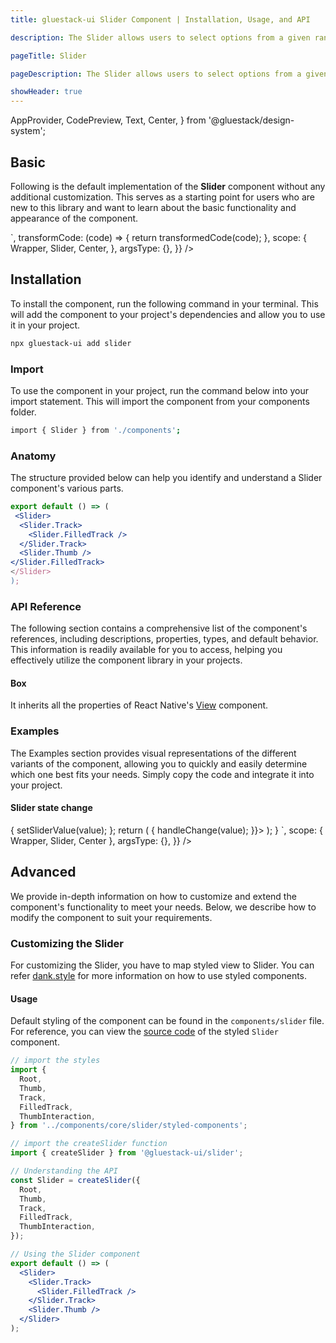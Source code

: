 ```yaml
---
title: gluestack-ui Slider Component | Installation, Usage, and API

description: The Slider allows users to select options from a given range of values.

pageTitle: Slider

pageDescription: The Slider allows users to select options from a given range of values.

showHeader: true
---
```



<Meta title="components/Forms/Slider" />

  AppProvider,
  CodePreview,
  Text,
  Center,
} from '@gluestack/design-system';


## Basic

Following is the default implementation of the **Slider** component without any additional customization. This serves as a starting point for users who are new to this library and want to learn about the basic functionality and appearance of the component.

<AppProvider>
  <CodePreview
    showComponentRenderer={true}
    showArgsController={false}
    metaData={{
      code: `
<Center w={300}>
  <Slider w="50%" defaultValue={30}>
    <Slider.Track>
      <Slider.FilledTrack />
    </Slider.Track>
    <Slider.Thumb />
  </Slider>
</Center>
`,
      transformCode: (code) => {
        return transformedCode(code);
      },
      scope: {
        Wrapper,
        Slider,
        Center,
      },
      argsType: {},
    }}
  />
</AppProvider>

## Installation

To install the component, run the following command in your terminal. This will add the component to your project's dependencies and allow you to use it in your project.

```bash
npx gluestack-ui add slider
```

### Import

To use the component in your project, run the command below into your import statement. This will import the component from your components folder.

```bash
import { Slider } from './components';
```

### Anatomy

The structure provided below can help you identify and understand a Slider component's various parts.

```jsx
export default () => (
 <Slider>
  <Slider.Track>
    <Slider.FilledTrack />
  </Slider.Track>
  <Slider.Thumb />
</Slider.FilledTrack>
</Slider>
);
```

### API Reference

The following section contains a comprehensive list of the component's references, including descriptions, properties, types, and default behavior. This information is readily available for you to access, helping you effectively utilize the component library in your projects.

#### Box

It inherits all the properties of React Native's [View](https://reactnative.dev/docs/view#props) component.

### Examples

The Examples section provides visual representations of the different variants of the component, allowing you to quickly and easily determine which one best fits your needs. Simply copy the code and integrate it into your project.

#### Slider state change

<AppProvider>
  <CodePreview
    showComponentRenderer={true}
    showArgsController={false}
    metaData={{
      code: `
function App(){
  const [sliderValue, setSliderValue] = React.useState(40);
  const handleChange = (value) => {
    setSliderValue(value);
  };
  return (
    <Wrapper w={300}>
        <Slider
          w="50%"
          value={sliderValue}
          onChange={(value) => {
          handleChange(value);
          }}>
          <Slider.Track>
            <Slider.FilledTrack />
          </Slider.Track>
          <Slider.Thumb />
        </Slider>
    </Wrapper>
  );
}
`,
      scope: { Wrapper, Slider, Center },
      argsType: {},
    }}
  />
</AppProvider>

## Advanced

We provide in-depth information on how to customize and extend the component's functionality to meet your needs. Below, we describe how to modify the component to suit your requirements.

### Customizing the Slider

For customizing the Slider, you have to map styled view to Slider. You can refer [dank.style](https://dank.style/) for more information on how to use styled components.

#### Usage

Default styling of the component can be found in the `components/slider` file. For reference, you can view the [source code](https://github.com/gluestack/gluestack-ui/blob/development/example/storybook/src/ui-components/Slider/index.tsx) of the styled `Slider` component.

```jsx
// import the styles
import {
  Root,
  Thumb,
  Track,
  FilledTrack,
  ThumbInteraction,
} from '../components/core/slider/styled-components';

// import the createSlider function
import { createSlider } from '@gluestack-ui/slider';

// Understanding the API
const Slider = createSlider({
  Root,
  Thumb,
  Track,
  FilledTrack,
  ThumbInteraction,
});

// Using the Slider component
export default () => (
  <Slider>
    <Slider.Track>
      <Slider.FilledTrack />
    </Slider.Track>
    <Slider.Thumb />
  </Slider>
);
```
